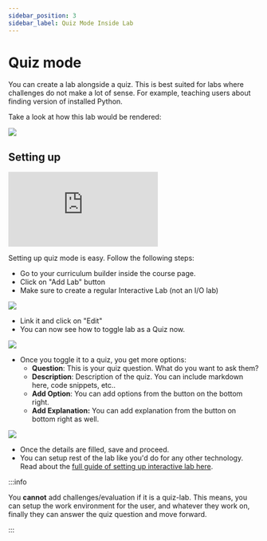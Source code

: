 ```yaml
---
sidebar_position: 3
sidebar_label: Quiz Mode Inside Lab
---
```


# Quiz mode

You can create a lab alongside a quiz. This is best suited for labs where challenges do not make a lot of sense. For example, teaching users about finding version of installed Python.

Take a look at how this lab would be rendered:

![](/images/guides/quiz-mode/quiz-mode-lab.png)

## Setting up

<div
	style={{
		position: 'relative',
		width: '100%',
		height: 0,
		paddingTop: '56.25%',
	}}
>
	<iframe
		src="https://www.youtube.com/embed/FUgOD-6vrC4?list=PLYxzS__5yYQnoUg4MCS2sew_tOZsgrUeH"
		title="YouTube video player"
		frameborder="0"
		style={{
			position: 'absolute',
			top: 0,
			left: 0,
			width: '100%',
			height: '100%',
		}}
		allow="accelerometer; autoplay; clipboard-write; encrypted-media; gyroscope; picture-in-picture"
		allowfullscreen
	></iframe>
</div>

Setting up quiz mode is easy. Follow the following steps:

-   Go to your curriculum builder inside the course page.
-   Click on "Add Lab" button
-   Make sure to create a regular Interactive Lab (not an I/O lab)

![](/images/guides/quiz-mode/quiz-mode-lab-creation.png)

-   Link it and click on "Edit"
-   You can now see how to toggle lab as a Quiz now.

![](/images/guides/quiz-mode/quiz-mode-lab-toggle.png)

-   Once you toggle it to a quiz, you get more options:
    -   **Question**: This is your quiz question. What do you want to ask them?
    -   **Description**: Description of the quiz. You can include markdown here, code snippets, etc..
    -   **Add Option**: You can add options from the button on the bottom right.
    -   **Add Explanation:** You can add explanation from the button on bottom right as well.

![](/images/guides/quiz-mode/quiz-mode-lab-done.png)

-   Once the details are filled, save and proceed.
-   You can setup rest of the lab like you'd do for any other technology. Read about the [full guide of setting up interactive lab here](/docs/technologies/).

:::info

You **cannot** add challenges/evaluation if it is a quiz-lab. This means, you can setup the work environment for the user, and whatever they work on, finally they can answer the quiz question and move forward.

:::
